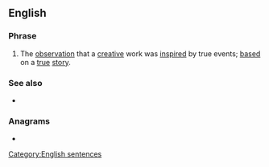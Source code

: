 ==English==

===Phrase===
{{en-phrase}}

# The [[observation]] that a [[creative]] work was [[inspire]]d by true events; [[based]] on a [[true]] [[story]].

===See also===
* {{l|en|life imitates art}}

===Anagrams===
* {{anagrams|en|a=aaeefiiilmrsttt|life imitates art}}

[[Category:English sentences]]
